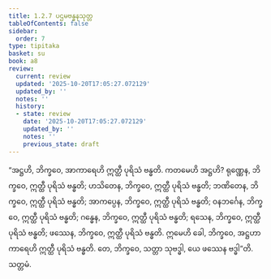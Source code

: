 ```yaml
---
title: 1.2.7 ပဌမဗန္ဓနသုတ္တ
tableOfContents: false
sidebar:
  order: 7
type: tipitaka
basket: su
book: a8
review:
  current: review
  updated: '2025-10-20T17:05:27.072129'
  updated_by: ''
  notes: ''
  history:
  - state: review
    date: '2025-10-20T17:05:27.072129'
    updated_by: ''
    notes: ''
    previous_state: draft
---
```



<DynamicBreadcrumb />


<ReviewStatus review={frontmatter.review} showDetails={true} />

<HypothesisAnnotation frontmatter={frontmatter} />

<Division number="17" book="a8" e="ch" v="17" p="38">

<Paragraph number="176" book="a8">
“အဋ္ဌဟိ, ဘိက္ခဝေ, အာကာရေဟိ ဣတ္ထီ ပုရိသံ ဗန္ဓတိ. ကတမေဟိ အဋ္ဌဟိ? ရုဏ္ဏေန, ဘိက္ခဝေ, ဣတ္ထီ ပုရိသံ ဗန္ဓတိ; ဟသိတေန, ဘိက္ခဝေ, ဣတ္ထီ ပုရိသံ ဗန္ဓတိ; ဘဏိတေန, ဘိက္ခဝေ, ဣတ္ထီ ပုရိသံ ဗန္ဓတိ; အာကပ္ပေန, ဘိက္ခဝေ, ဣတ္ထီ ပုရိသံ ဗန္ဓတိ; ဝနဘင်္ဂေန, ဘိက္ခဝေ, ဣတ္ထီ ပုရိသံ ဗန္ဓတိ; ဂန္ဓေန, ဘိက္ခဝေ, ဣတ္ထီ ပုရိသံ ဗန္ဓတိ; ရသေန, ဘိက္ခဝေ, ဣတ္ထီ ပုရိသံ ဗန္ဓတိ; ဖဿေန, ဘိက္ခဝေ, ဣတ္ထီ ပုရိသံ ဗန္ဓတိ. ဣမေဟိ ခေါ, ဘိက္ခဝေ, အဋ္ဌဟာကာရေဟိ ဣတ္ထီ ပုရိသံ ဗန္ဓတိ. တေ, ဘိက္ခဝေ, သတ္တာ သုဗဒ္ဓါ, ယေ ဖဿေန ဗဒ္ဓါ”တိ.

</Paragraph>
</Division>

<Paragraph number="177" type="center" book="a8">
သတ္တမံ.
</Paragraph>
